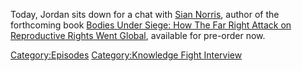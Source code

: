 {{DEFAULTSORT:
    #_EPISODE_0802:Chatting with Sian Norris
}}{{Episode
    | title           = Chatting with Sian Norris
    | caption         = Listen to this episode on [https://knowledgefight.libsyn.com/802-chatting-with-sian-norris Libsyn] [https://open.spotify.com/episode/0QC8HtSppd14VNLTLcuBG3 Spotify], Read the [[Transcript/802: Chatting with Sian Norris|Unofficial Transcript]], View discussion on [https://reddit.com/134ccx1 Reddit]
    | episodeNumber   = 802
    | length          = 00:57:20
    | airDate         = May 1, 2023
    | episodeType     = [[:Category:Knowledge Fight Interview|Knowledge Fight Interview]]
    | appearance      = [[Sian Norris]]
    | previousEpisode = [[801: February 10, 2004]]
    | nextEpisode     = [[803: Mark Bankston, Tapestry King]]
}}

{{Stub}}

Today, Jordan sits down for a chat with [https://twitter.com/sianushka Sian Norris], author of the forthcoming book [https://www.versobooks.com/products/2825-bodies-under-siege Bodies Under Siege: How The Far Right Attack on Reproductive Rights Went Global], available for pre-order now.

[[Category:Episodes]]
[[Category:Knowledge Fight Interview]]
